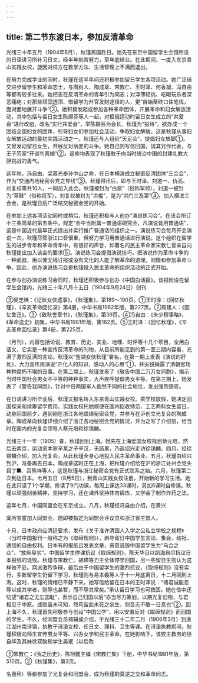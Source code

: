 ```yaml
---
---
---
```

title: 第二节东渡日本，参加反清革命
---



光绪三十年五月（1904年6月），秋瑾离国赴日。她先在东京中国留学生会馆所设的日语讲习所补习日文，经半年刻苦努力，至年底结业。在此期间，一度入东京青山实践女校，旋因对校方在教学方法、生活管理上不满而退出。

在努力完成学业的同时，秋瑾在这半年间还积极参加留日学生各项活动。她广泛结交进步留学生和革命志士，与周树人、陶成章、宋教仁、王时泽、何香凝、冯自由等都有较多往来。她把志在反清革命的青年引为同志；对浮薄轻佻、吃喝玩乐者深恶痛绝；对那些顽固透顶、借留学为升官发财途径的人，更“自始至终口诛笔伐，面对面地展开斗争”③。她积极发起或参加各种革命团体，开展革命和妇女解放活动，其中包括与留日女生陈撷芬等人一起，对拒俄运动时留日女生成立的“共爱会”进行改组，改名“实行共爱会”，举陈撷芬为会长，秋瑾为“招待”，欲办成一个团结全国妇女的团体，引导妇女们参加社会活动，争取妇女解放。这是秋瑾从事妇女解放运动的最初实践活动之一。秋瑾还与人组织“天足会”，提倡妇女放脚①。又曾发动留日女生，开展反对纳妾的斗争。她自己则写信回国，请其兄作代表，与王子芳家“开谈判离婚”②。这些均表现了秋瑾敢于向当时统治中国的封建礼教大胆挑战的勇气。

这年秋，冯自由、梁慕光奉孙中山之命，在日本横滨成立秘密反清团体“三合会”，作为“交通内地秘密会党之导线”③。秋瑾得讯后，即与王时泽、刘道一、仇亮、刘复权等共10人，一同加入此会。秋瑾被封为“白扇”（俗称军师），刘道一被封为“草鞋”（俗称将军），刘复权被封为“洪棍”，是为“洪门三及第”④。加入横滨三合会，是秋瑾日后广泛结交秘密会党的开始。

在参加上述各项活动同时或稍后，秋瑾还积极与人创办“演说练习会”。在该会所订十三条简章的第五条中，规定“会中当附属一普通语研究会，凡演说皆用普通语”，这是中国近代最早正式提出并实行推广普通话的组织之一。演说练习会每月开会演说一次，秋瑾尽管浙江口音很重，但努力学习用普通话进行演说。这个组织在留学生的进步青年和革命青年中，有很好的声誉，如著名的民主革命家宋教仁曾亲自向秋瑾提出加入该会的要求⑤。演说练习会提倡演说技巧，把演说作为革命斗争的一种武器，用以使无钱订报或没有文化的人能了解革命的道理，同情和参加革命斗争。因此，创办演说练习会是秋瑾投入民主革命的组织活动的正式开始。

在参与创办演说练习会同时，秋瑾还积极参与创办《中国白话报》。该报附设在留学生会馆内，光绪三十年八月十五日（1904年9月24日）创刊

③吴芝瑛：《记秋女侠遗事》，《秋瑾集》，第189～190页。①王时泽：《回忆秋瑾》，《辛亥革命回忆录》第4册，中华书局1962年版，第227页。②周建人：《回忆鲁迅》。③《致秋誉章书》，《秋瑾集》，第39页。④冯自由：《朱少穆事略》，《革命逸史》初集，中华书局1981年版，第182页。⑤王时泽：《回忆秋瑾》，《辛亥革命回忆录》第4册，第225页。

（月刊），内容包括论说、教育、历史、实业、地理、时评等十几个项目，全用白话文，它实是一种宣传反清革命的刊物，从目前所能见到的第一至三期内容看，充满了激烈反满的言论。秋瑾以“鉴湖女侠秋瑾”署名，在第一期上发表《演说的好处》，大力宣传用演说“开化人的知识，感动人的心思”①，并尖锐揭露了清朝官场种种腐朽不堪的丑事。在第二期上，秋瑾发表了《敬告中国二万万女同胞》，揭示当时中国社会男女不平等的种种事实，大声疾呼提倡男女平等。在第三期上，她发表了《警告我同胞》，针对中日两国军人截然不同的社会地位，发出强烈感叹。

在日语讲习所毕业后，秋瑾又报名转入东京青山实践女校。乘学校放假，她决定回国探亲和续筹留学费用。实践女校托她顺便在国内招收师范、工艺两科女生留日。动身回国前夕，遇到刚在浙江各地联络秘密会党，并参与在沪创立光复会的陶成章。陶成章向秋瑾详细介绍了浙江各地秘密会党的情况，并为之写了介绍信，给当时在国内的光复会领导人蔡元培和徐锡麟。

光绪三十一年（1905）春，秋瑾回到上海。她先在上海爱国女校找到蔡元培，然后去南京，运动资本家辛某之子辛汉，无结果，乃返绍兴走访徐锡麟。四月，经徐锡麟介绍，加入光复会，从此秋瑾全身心地投入民主革命事业。五月，秋瑾由绍兴到沪，准备再去日本。陶成章这时正在上海，把秋瑾介绍给在沪的浙江处州会党头目丁■、吕熊祥等人，这是秋瑾与浙江秘密会党有正式联系之始。六月，秋瑾第二次到达日本。七月五日（8月5日），到青山实践女校注册，开始新的学习生活。她在此只读了1个学期，修读了9门功课，每周上课达33课时，另加6课时自修课。秋瑾以顽强刻苦精神，坚持学习，还在课外坚持体育锻炼，又学会了制作炸药之法。

这年七月，中国同盟会在东京成立。八月，秋瑾经冯自由介绍，在黄兴

寓所宣誓加入同盟会，随即被指定为同盟会评议员和浙江省主盟人。

十月，日本政府应清廷要求，发布《关于准许清国人入学之公私立学校之规程》（当时中国报刊一般称之为《取缔规则》），剥夺留日中国学生言论、集会、结社、通信的自由权利。日本有的报纸且发表文章，恶意诋毁中国留学生为“乌合之众”、“放纵卑劣”。中国留学生停课抗议《取缔规则》，陈天华且以蹈海自尽抗议日本报纸的诋毁。秋瑾与宋教仁、胡瑛等力主全体停学回国，另一些留日生则认为这样做不妥。两派激烈争辩，最后由于中国留学生的激烈抗议，《取缔规则》没有实行，多数留学生仍留下学习，秋瑾则与易本羲等人于十一月底离日，十二月回到上海。这时，秋瑾的情绪已平静下来，她写信给留在日本的王时泽说：“诸君诚能忍辱以成其学者，则辱也甚暂，而不辱其常矣。”承认留日学习也可救国。她在信中还切望“诸君之无忘国耻”，表示自己归国以后“亦当尽力筹划，以期光复旧物，与君相见于中原。成败虽未可知，然苟留此未死之余生，则吾志不敢一日息也”②。回上海不久，秋瑾首先积极参与创设“中国公学”，用以安置反对《取缔规则》而回国的学生。不久，经同盟会员褚辅成介绍，于光绪三十二年二月（1906年3月）到浙江湖州南浔镇，执教于浔溪女校，任日文、理科、卫生等课。在浔溪执教期间，秋瑾积极向师生宣传男女平等、兴办女学和民主革命。在她影响下，该校主教务的徐自华及其妹徐双韵和学生吴珉（以后改

①宋教仁：《我之历史》，陈旭麓主编《宋教仁集》下册，中华书局1981年版，第510页。②《秋瑾集》，第3页。

名惠秋）等都参加了光复会和同盟会，成为秋瑾的莫逆之交和革命同志。